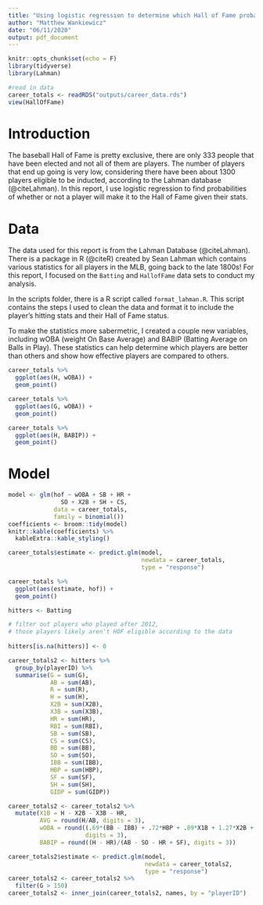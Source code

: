 ```yaml
---
title: "Using logistic regression to determine which Hall of Fame probability"
author: "Matthew Wankiewicz"
date: "06/11/2020"
output: pdf_document
---
```


```r
knitr::opts_chunk$set(echo = F)
library(tidyverse)
library(Lahman)
```

```r
#read in data
career_totals <- readRDS("outputs/career_data.rds")
view(HallOfFame)
```


# Introduction

The baseball Hall of Fame is pretty exclusive, there are only 333 people that have been elected and not all of them are players. The number of players that end up going is very low, considering there have been about 1300 players eligible to be inducted, according to the Lahman database (@citeLahman). In this report, I use logistic regression to find probabilities of whether or not a player will make it to the Hall of Fame given their stats.

# Data

The data used for this report is from the Lahman Database (@citeLahman). There is a package in R (@citeR) created by Sean Lahman which contains various statistics for all players in the MLB, going back to the late 1800s! For this report, I focused on the `Batting` and `HallofFame` data sets to conduct my analysis. 

In the scripts folder, there is a R script called `format_lahman.R`. This script contains the steps I used to clean the data and format it to include the player's hitting stats and their Hall of Fame status. 

To make the statistics more sabermetric, I created a couple new variables, including wOBA (weight On Base Average) and BABIP (Batting Average on Balls in Play). These statistics can help determine which players are better than others and show how effective players are compared to others. 

```r
career_totals %>% 
  ggplot(aes(H, wOBA)) +
  geom_point()
```


```r
career_totals %>% 
  ggplot(aes(G, wOBA)) +
  geom_point()
```




```r
career_totals %>% 
  ggplot(aes(H, BABIP)) +
  geom_point()
```



# Model

```r
model <- glm(hof ~ wOBA + SB + HR +
               SO + X2B + SH + CS,
             data = career_totals,
             family = binomial())
coefficients <- broom::tidy(model)
knitr::kable(coefficients) %>% 
  kableExtra::kable_styling()
```




```r
career_totals$estimate <- predict.glm(model,
                                      newdata = career_totals,
                                      type = "response")

career_totals %>% 
  ggplot(aes(estimate, hof)) + 
  geom_point()
```

```r
hitters <- Batting

# filter out players who played after 2012,
# those players likely aren't HOF eligible according to the data
  
hitters[is.na(hitters)] <- 0

career_totals2 <- hitters %>% 
  group_by(playerID) %>% 
  summarise(G = sum(G),
            AB = sum(AB),
            R = sum(R),
            H = sum(H),
            X2B = sum(X2B),
            X3B = sum(X3B),
            HR = sum(HR),
            RBI = sum(RBI),
            SB = sum(SB),
            CS = sum(CS),
            BB = sum(BB),
            SO = sum(SO),
            IBB = sum(IBB),
            HBP = sum(HBP),
            SF = sum(SF),
            SH = sum(SH),
            GIDP = sum(GIDP))

career_totals2 <- career_totals2 %>% 
  mutate(X1B = H - X2B - X3B - HR,
         AVG = round(H/AB, digits = 3),
         wOBA = round((.69*(BB - IBB) + .72*HBP + .89*X1B + 1.27*X2B + 1.62*X3B + 2.1*HR)/(AB + BB - IBB + SF + HBP), 
                      digits = 3),
         BABIP = round((H - HR)/(AB - SO - HR + SF), digits = 3))

career_totals2$estimate <- predict.glm(model,
                                       newdata = career_totals2,
                                       type = "response")
career_totals2 <- career_totals2 %>% 
  filter(G > 150) 
career_totals2 <- inner_join(career_totals2, names, by = "playerID")
```







